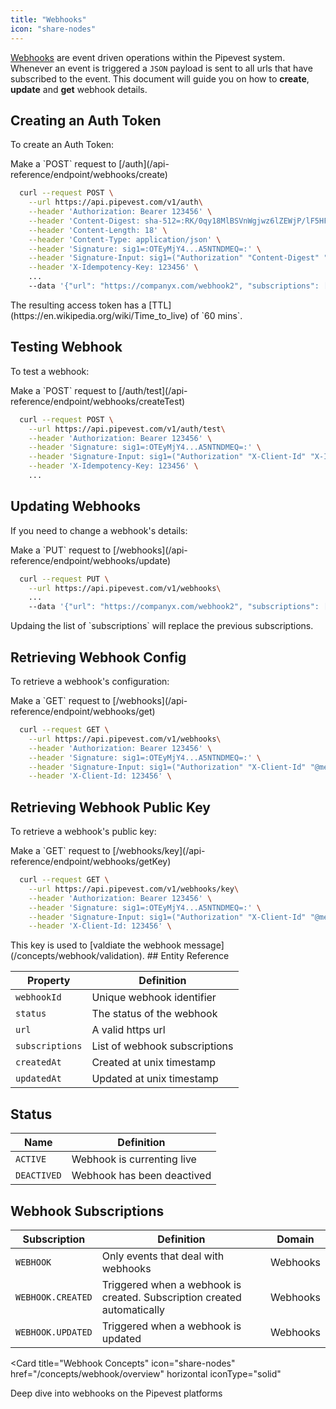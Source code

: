 ```yaml
---
title: "Webhooks"
icon: "share-nodes"
---
```


[Webhooks](/concepts/webhook/overview) are event driven operations within the Pipevest system.
Whenever an event is triggered a `JSON` payload is sent to all urls that have subscribed to the event.
This document will guide you on how to **create**, **update** and **get** webhook details.

## Creating an Auth Token

To create an Auth Token:

<Tip>
  Make a `POST` request to [/auth](/api-reference/endpoint/webhooks/create)
</Tip>

```bash
  curl --request POST \
    --url https://api.pipevest.com/v1/auth\
    --header 'Authorization: Bearer 123456' \
    --header 'Content-Digest: sha-512=:RK/0qy18MlBSVnWgjwz6lZEWjP/lF5HF9bvEF8FabDg=:' \
    --header 'Content-Length: 18' \
    --header 'Content-Type: application/json' \
    --header 'Signature: sig1=:OTEyMjY4...A5NTNDMEQ=:' \
    --header 'Signature-Input: sig1=("Authorization" "Content-Digest" "Content-Length" "Content-Type" "X-Client-Id" "X-Idempotency-Key" "@method" "@target-uri" "@path" "@query");keyid="staging-pipevest-ed25519";created=1732893484;expires=1732893584' \
    --header 'X-Idempotency-Key: 123456' \
    ...
    --data '{"url": "https://companyx.com/webhook2", "subscriptions": ["ALL"]}'

```

<Note>
  The resulting access token has a
  [TTL](https://en.wikipedia.org/wiki/Time_to_live) of `60 mins`.
</Note>

## Testing Webhook

To test a webhook:

<Tip>
  Make a `POST` request to
  [/auth/test](/api-reference/endpoint/webhooks/createTest)
</Tip>

```bash
  curl --request POST \
    --url https://api.pipevest.com/v1/auth/test\
    --header 'Authorization: Bearer 123456' \
    --header 'Signature: sig1=:OTEyMjY4...A5NTNDMEQ=:' \
    --header 'Signature-Input: sig1=("Authorization" "X-Client-Id" "X-Idempotency-Key" "@method" "@target-uri" "@path" "@query");keyid="staging-pipevest-ed25519";created=1732893484;expires=1732893584' \
    --header 'X-Idempotency-Key: 123456' \
    ...
```

## Updating Webhooks

If you need to change a webhook's details:

<Tip>
  Make a `PUT` request to [/webhooks](/api-reference/endpoint/webhooks/update)
</Tip>

```bash
  curl --request PUT \
    --url https://api.pipevest.com/v1/webhooks\
    ...
    --data '{"url": "https://companyx.com/webhook2", "subscriptions": ["ACCOUNT"]}'
```

<Warning>
  Updaing the list of `subscriptions` will replace the previous subscriptions.
</Warning>

## Retrieving Webhook Config

To retrieve a webhook's configuration:

<Tip>
  Make a `GET` request to [/webhooks](/api-reference/endpoint/webhooks/get)
</Tip>

```bash
  curl --request GET \
    --url https://api.pipevest.com/v1/webhooks\
    --header 'Authorization: Bearer 123456' \
    --header 'Signature: sig1=:OTEyMjY4...A5NTNDMEQ=:' \
    --header 'Signature-Input: sig1=("Authorization" "X-Client-Id" "@method" "@target-uri" "@path" "@query");keyid="staging-pipevest-ed25519";created=1732893484;expires=1732893584' \
    --header 'X-Client-Id: 123456' \
```

## Retrieving Webhook Public Key

To retrieve a webhook's public key:

<Tip>
  Make a `GET` request to
  [/webhooks/key](/api-reference/endpoint/webhooks/getKey)
</Tip>

```bash
  curl --request GET \
    --url https://api.pipevest.com/v1/webhooks/key\
    --header 'Authorization: Bearer 123456' \
    --header 'Signature: sig1=:OTEyMjY4...A5NTNDMEQ=:' \
    --header 'Signature-Input: sig1=("Authorization" "X-Client-Id" "@method" "@target-uri" "@path" "@query");keyid="staging-pipevest-ed25519";created=1732893484;expires=1732893584' \
    --header 'X-Client-Id: 123456' \
```

<Note>
  This key is used to [valdiate the webhook
  message](/concepts/webhook/validation).
</Note>
## Entity Reference

| Property        | Definition                    |
| --------------- | ----------------------------- |
| `webhookId`     | Unique webhook identifier     |
| `status`        | The status of the webhook     |
| `url`           | A valid https url             |
| `subscriptions` | List of webhook subscriptions |
| `createdAt`     | Created at unix timestamp     |
| `updatedAt`     | Updated at unix timestamp     |

## Status

| Name        | Definition                 |
| ----------- | -------------------------- |
| `ACTIVE`    | Webhook is currenting live |
| `DEACTIVED` | Webhook has been deactived |

## Webhook Subscriptions

| Subscription      | Definition                                                              | Domain   |
| ----------------- | ----------------------------------------------------------------------- | -------- |
| `WEBHOOK`         | Only events that deal with webhooks                                     | Webhooks |
| `WEBHOOK.CREATED` | Triggered when a webhook is created. Subscription created automatically | Webhooks |
| `WEBHOOK.UPDATED` | Triggered when a webhook is updated                                     | Webhooks |

<Card
  title="Webhook Concepts"
  icon="share-nodes"
  href="/concepts/webhook/overview"
  horizontal
  iconType="solid"
>
  Deep dive into webhooks on the Pipevest platforms
</Card>
